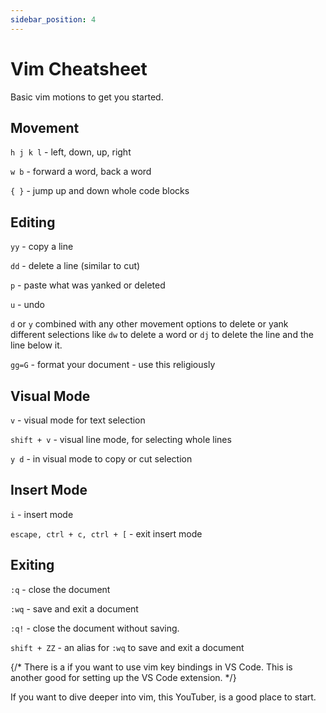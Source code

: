 ```yaml
---
sidebar_position: 4
---
```



# Vim Cheatsheet

Basic vim motions to get you started.

## Movement

`h j k l` - left, down, up, right

`w b` - forward a word, back a word

`{ }` - jump up and down whole code blocks

## Editing

`yy` - copy a line

`dd` - delete a line (similar to cut)

`p` - paste what was yanked or deleted

`u` - undo

`d` or `y` combined with any other movement options to delete or yank different selections like `dw` to delete a word or `dj` to delete the line and the line below it.

`gg=G` - format your document - use this religiously

## Visual Mode

`v` - visual mode for text selection

`shift + v` - visual line mode, for selecting whole lines

`y d` - in visual mode to copy or cut selection

## Insert Mode

`i` - insert mode

`escape, ctrl + c, ctrl + [` - exit insert mode

## Exiting

`:q` - close the document

`:wq` - save and exit a document

`:q!` - close the document without saving.

`shift + ZZ` - an alias for `:wq` to save and exit a document

{/* There is a <LinkWithIcon to="https://marketplace.visualstudio.com/items?itemName=VS Codevim.vim" text="vim VS Code extension" /> if you want to use vim key bindings in VS Code. This is another good <LinkWithIcon to="https://marketplace.visualstudio.com/items?itemName=VS Codevim.vim" text="vim VS Code extension" /> for setting up the VS Code extension. */}

If you want to dive deeper into vim, this YouTuber, <LinkWithIcon to="https://www.youtube.com/@ThePrimeagen" text="The Primeagen" /> is a good place to start.
